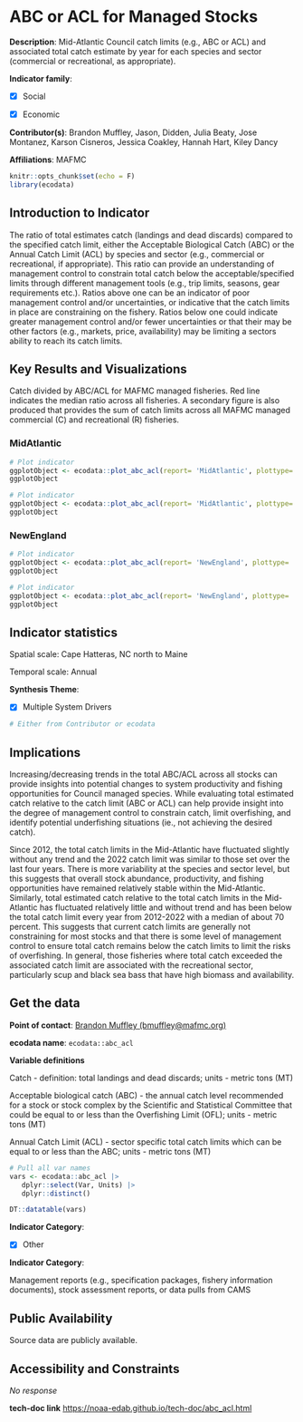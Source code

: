 # ABC or ACL for Managed Stocks {#abc_acl}

**Description**: Mid-Atlantic Council catch limits (e.g., ABC or ACL) and associated total catch estimate by year for each species and sector (commercial or recreational, as appropriate).

**Indicator family**: 

- [X] Social
- [X] Economic


**Contributor(s)**: Brandon Muffley, Jason, Didden, Julia Beaty, Jose Montanez, Karson Cisneros, Jessica Coakley, Hannah Hart, Kiley Dancy

**Affiliations**: MAFMC

```{r echo=FALSE}
knitr::opts_chunk$set(echo = F)
library(ecodata)
```
## Introduction to Indicator
The ratio of total estimates catch (landings and dead discards) compared to the specified catch limit, either the Acceptable Biological Catch (ABC) or the Annual Catch Limit (ACL) by species and sector (e.g., commercial or recreational, if appropriate). This ratio can provide an understanding of management control to constrain total catch below the acceptable/specified limits through different management tools (e.g., trip limits, seasons, gear requirements etc.). Ratios above one can be an indicator of poor management control and/or uncertainties, or indicative that the catch limits in place are constraining on the fishery. Ratios below one could indicate greater management control and/or fewer uncertainties or that their may be other factors (e.g., markets, price, availability) may be limiting a sectors ability to reach its catch limits.

## Key Results and Visualizations
Catch divided by ABC/ACL for MAFMC managed fisheries. Red line indicates the median ratio across all fisheries. A secondary figure is also produced that provides the sum of catch limits across all MAFMC managed commercial (C) and recreational (R) fisheries.

### MidAtlantic

```{r plot_abc_aclMidAtlanticStacked}
# Plot indicator
ggplotObject <- ecodata::plot_abc_acl(report= 'MidAtlantic', plottype= 'Stacked')
ggplotObject
```

```{r plot_abc_aclMidAtlanticCatch}
# Plot indicator
ggplotObject <- ecodata::plot_abc_acl(report= 'MidAtlantic', plottype= 'Catch')
ggplotObject
```

### NewEngland

```{r plot_abc_aclNewEnglandStacked}
# Plot indicator
ggplotObject <- ecodata::plot_abc_acl(report= 'NewEngland', plottype= 'Stacked')
ggplotObject
```

```{r plot_abc_aclNewEnglandCatch}
# Plot indicator
ggplotObject <- ecodata::plot_abc_acl(report= 'NewEngland', plottype= 'Catch')
ggplotObject
```


## Indicator statistics 
Spatial scale: Cape Hatteras, NC north to Maine

Temporal scale: Annual

**Synthesis Theme**:

- [X] Multiple System Drivers


```{r autostats_abc_acl}
# Either from Contributor or ecodata
```

## Implications
Increasing/decreasing trends in the total ABC/ACL across all stocks can provide insights into potential changes to system productivity and fishing opportunities for Council managed species. While evaluating total estimated catch relative to the catch limit (ABC or ACL) can help provide insight into the degree of management control to constrain catch, limit overfishing, and identify potential underfishing situations (ie., not achieving the desired catch). 

Since 2012, the total catch limits in the Mid-Atlantic have fluctuated slightly without any trend and the 2022 catch limit was similar to those set over the last four years. There is more variability at the species and sector level, but this suggests that overall stock abundance, productivity, and fishing opportunities have remained relatively stable within the Mid-Atlantic. Similarly, total estimated catch relative to the total catch limits in the Mid-Atlantic has fluctuated relatively little and without trend and has been below the total catch limit every year from 2012-2022 with a median of about 70 percent. This suggests that current catch limits are generally not constraining for most stocks and that there is some level of management control to ensure total catch remains below the catch limits to limit the risks of overfishing. In general, those fisheries where total catch exceeded the associated catch limit are associated with the recreational sector, particularly scup and black sea bass that have high biomass and availability.

## Get the data

**Point of contact**: [Brandon Muffley (bmuffley@mafmc.org)](mailto:Brandon Muffley (bmuffley@mafmc.org)){.email}

**ecodata name**: `ecodata::abc_acl`

**Variable definitions**

Catch - definition: total landings and dead discards; units - metric tons (MT) 
Acceptable biological catch (ABC) - the annual catch level recommended for a stock or stock complex by the Scientific and Statistical Committee that could be equal to or less than the Overfishing Limit (OFL); units - metric tons (MT) 
Annual Catch Limit (ACL) - sector specific total catch limits which can be equal to or less than the ABC; units - metric tons (MT)

```{r vars_abc_acl}
# Pull all var names
vars <- ecodata::abc_acl |>
   dplyr::select(Var, Units) |>
   dplyr::distinct()

DT::datatable(vars)
```
**Indicator Category**:

- [X] Other


**Indicator Category**:

Management reports (e.g., specification packages, fishery information documents), stock assessment reports, or data pulls from CAMS

## Public Availability

Source data are publicly available.

## Accessibility and Constraints

_No response_

**tech-doc link**
<https://noaa-edab.github.io/tech-doc/abc_acl.html>

